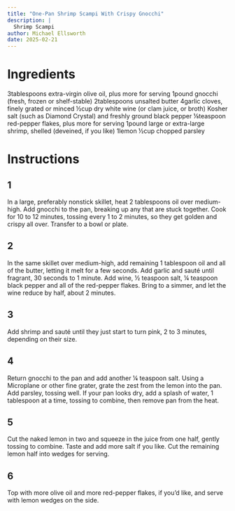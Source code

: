 ```yaml
---
title: "One-Pan Shrimp Scampi With Crispy Gnocchi"
description: |
  Shrimp Scampi
author: Michael Ellsworth
date: 2025-02-21
---
```


# Ingredients
3tablespoons extra-virgin olive oil, plus more for serving
1pound gnocchi (fresh, frozen or shelf-stable)
2tablespoons unsalted butter
4garlic cloves, finely grated or minced
½cup dry white wine (or clam juice, or broth)
Kosher salt (such as Diamond Crystal) and freshly ground black pepper
⅛teaspoon red-pepper flakes, plus more for serving
1pound large or extra-large shrimp, shelled (deveined, if you like)
1lemon
½cup chopped parsley

# Instructions
## 1
In a large, preferably nonstick skillet, heat 2 tablespoons oil over medium-high. Add gnocchi to the pan, breaking up any that are stuck together. Cook for 10 to 12 minutes, tossing every 1 to 2 minutes, so they get golden and crispy all over. Transfer to a bowl or plate.

## 2
In the same skillet over medium-high, add remaining 1 tablespoon oil and all of the butter, letting it melt for a few seconds. Add garlic and sauté until fragrant, 30 seconds to 1 minute. Add wine, ½ teaspoon salt, ¼ teaspoon black pepper and all of the red-pepper flakes. Bring to a simmer, and let the wine reduce by half, about 2 minutes.

## 3
Add shrimp and sauté until they just start to turn pink, 2 to 3 minutes, depending on their size.

## 4
Return gnocchi to the pan and add another ¼ teaspoon salt. Using a Microplane or other fine grater, grate the zest from the lemon into the pan. Add parsley, tossing well. If your pan looks dry, add a splash of water, 1 tablespoon at a time, tossing to combine, then remove pan from the heat.

## 5
Cut the naked lemon in two and squeeze in the juice from one half, gently tossing to combine. Taste and add more salt if you like. Cut the remaining lemon half into wedges for serving.

## 6
Top with more olive oil and more red-pepper flakes, if you’d like, and serve with lemon wedges on the side.